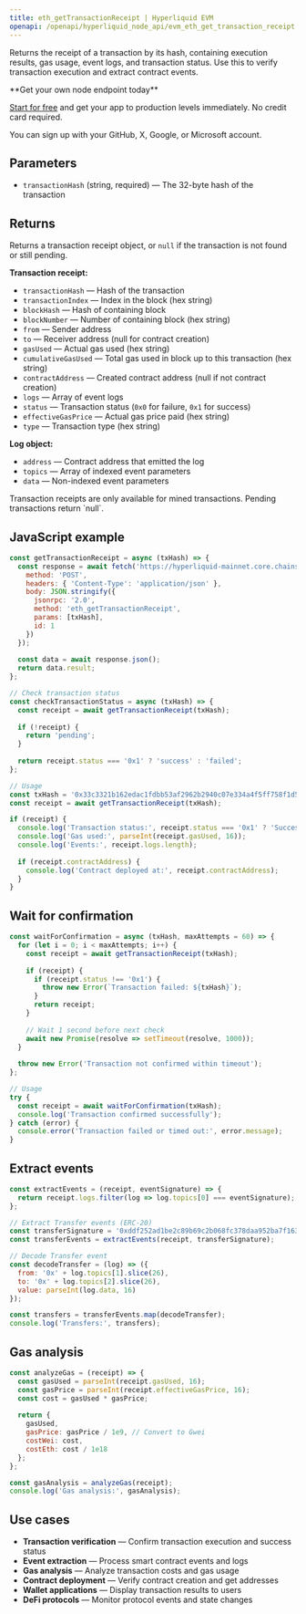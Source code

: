 ```yaml
---
title: eth_getTransactionReceipt | Hyperliquid EVM
openapi: /openapi/hyperliquid_node_api/evm_eth_get_transaction_receipt.json post /evm
---
```


Returns the receipt of a transaction by its hash, containing execution results, gas usage, event logs, and transaction status. Use this to verify transaction execution and extract contract events.

<Check>
**Get your own node endpoint today**

[Start for free](https://console.chainstack.com/) and get your app to production levels immediately. No credit card required.

You can sign up with your GitHub, X, Google, or Microsoft account.
</Check>

## Parameters

* `transactionHash` (string, required) — The 32-byte hash of the transaction

## Returns

Returns a transaction receipt object, or `null` if the transaction is not found or still pending.

**Transaction receipt:**
- `transactionHash` — Hash of the transaction
- `transactionIndex` — Index in the block (hex string)
- `blockHash` — Hash of containing block
- `blockNumber` — Number of containing block (hex string)
- `from` — Sender address
- `to` — Receiver address (null for contract creation)
- `gasUsed` — Actual gas used (hex string)
- `cumulativeGasUsed` — Total gas used in block up to this transaction (hex string)
- `contractAddress` — Created contract address (null if not contract creation)
- `logs` — Array of event logs
- `status` — Transaction status (`0x0` for failure, `0x1` for success)
- `effectiveGasPrice` — Actual gas price paid (hex string)
- `type` — Transaction type (hex string)

**Log object:**
- `address` — Contract address that emitted the log
- `topics` — Array of indexed event parameters
- `data` — Non-indexed event parameters

<Note>
Transaction receipts are only available for mined transactions. Pending transactions return `null`.
</Note>

## JavaScript example

```javascript
const getTransactionReceipt = async (txHash) => {
  const response = await fetch('https://hyperliquid-mainnet.core.chainstack.com/YOUR_API_KEY/evm', {
    method: 'POST',
    headers: { 'Content-Type': 'application/json' },
    body: JSON.stringify({
      jsonrpc: '2.0',
      method: 'eth_getTransactionReceipt',
      params: [txHash],
      id: 1
    })
  });
  
  const data = await response.json();
  return data.result;
};

// Check transaction status
const checkTransactionStatus = async (txHash) => {
  const receipt = await getTransactionReceipt(txHash);
  
  if (!receipt) {
    return 'pending';
  }
  
  return receipt.status === '0x1' ? 'success' : 'failed';
};

// Usage
const txHash = '0x33c3321b162edac1fdbb53af2962b2940c07e334a4f5ff758f1d5ef1235e55d0';
const receipt = await getTransactionReceipt(txHash);

if (receipt) {
  console.log('Transaction status:', receipt.status === '0x1' ? 'Success' : 'Failed');
  console.log('Gas used:', parseInt(receipt.gasUsed, 16));
  console.log('Events:', receipt.logs.length);
  
  if (receipt.contractAddress) {
    console.log('Contract deployed at:', receipt.contractAddress);
  }
}
```

## Wait for confirmation

```javascript
const waitForConfirmation = async (txHash, maxAttempts = 60) => {
  for (let i = 0; i < maxAttempts; i++) {
    const receipt = await getTransactionReceipt(txHash);
    
    if (receipt) {
      if (receipt.status !== '0x1') {
        throw new Error(`Transaction failed: ${txHash}`);
      }
      return receipt;
    }
    
    // Wait 1 second before next check
    await new Promise(resolve => setTimeout(resolve, 1000));
  }
  
  throw new Error('Transaction not confirmed within timeout');
};

// Usage
try {
  const receipt = await waitForConfirmation(txHash);
  console.log('Transaction confirmed successfully');
} catch (error) {
  console.error('Transaction failed or timed out:', error.message);
}
```

## Extract events

```javascript
const extractEvents = (receipt, eventSignature) => {
  return receipt.logs.filter(log => log.topics[0] === eventSignature);
};

// Extract Transfer events (ERC-20)
const transferSignature = '0xddf252ad1be2c89b69c2b068fc378daa952ba7f163c4a11628f55a4df523b3ef';
const transferEvents = extractEvents(receipt, transferSignature);

// Decode Transfer event
const decodeTransfer = (log) => ({
  from: '0x' + log.topics[1].slice(26),
  to: '0x' + log.topics[2].slice(26),
  value: parseInt(log.data, 16)
});

const transfers = transferEvents.map(decodeTransfer);
console.log('Transfers:', transfers);
```

## Gas analysis

```javascript
const analyzeGas = (receipt) => {
  const gasUsed = parseInt(receipt.gasUsed, 16);
  const gasPrice = parseInt(receipt.effectiveGasPrice, 16);
  const cost = gasUsed * gasPrice;
  
  return {
    gasUsed,
    gasPrice: gasPrice / 1e9, // Convert to Gwei
    costWei: cost,
    costEth: cost / 1e18
  };
};

const gasAnalysis = analyzeGas(receipt);
console.log('Gas analysis:', gasAnalysis);
```

## Use cases

* **Transaction verification** — Confirm transaction execution and success status
* **Event extraction** — Process smart contract events and logs
* **Gas analysis** — Analyze transaction costs and gas usage
* **Contract deployment** — Verify contract creation and get addresses
* **Wallet applications** — Display transaction results to users
* **DeFi protocols** — Monitor protocol events and state changes